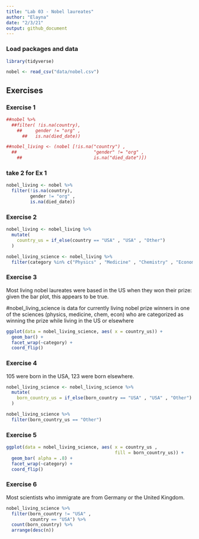 ```yaml
---
title: "Lab 03 - Nobel laureates"
author: "Elayna"
date: "2/3/21"
output: github_document
---
```


### Load packages and data

```r
library(tidyverse) 
```

```r
nobel <- read_csv("data/nobel.csv")
```

## Exercises

### Exercise 1

```r

##nobel %>% 
  ##filter( !is.na(country),
    ##     gender != "org" ,
      ##   is.na(died_date))

##nobel_living <- (nobel [!is.na("country") , 
  ##                             "gender" != "org" , 
    ##                           is.na("died_date")])
```


### take 2 for Ex 1
```r
nobel_living <- nobel %>% 
  filter(!is.na(country),
         gender != "org" ,
         is.na(died_date))
```



### Exercise 2

```r

nobel_living <- nobel_living %>% 
  mutate(
    country_us = if_else(country == "USA" , "USA" , "Other")
  )

nobel_living_science <- nobel_living %>% 
  filter(category %in% c("Physics" , "Medicine" , "Chemistry" , "Economics"))

```


### Exercise 3

Most living nobel laureates were based in the US when they won their prize: given the bar plot, this appears to be true.

#nobel_living_science is data for currently living nobel prize winners in one of the sciences (physics, medicine, chem, econ) who are categorized as winning the prize while living in the US or elsewhere

```r

ggplot(data = nobel_living_science, aes( x = country_us)) +
  geom_bar() +
  facet_wrap(~category) +
  coord_flip()

```


### Exercise 4

105 were born in the USA, 123 were born elsewhere.

```r

nobel_living_science <- nobel_living_science %>% 
  mutate(
    born_country_us = if_else(born_country == "USA" , "USA" , "Other")
  )

nobel_living_science %>% 
  filter(born_country_us == "Other")

```


### Exercise 5

```r

ggplot(data = nobel_living_science, aes( x = country_us , 
                                         fill = born_country_us)) +
  geom_bar( alpha = .8) +
  facet_wrap(~category) +
  coord_flip()

```


### Exercise 6

Most scientists who immigrate are from Germany or the United Kingdom.

```r

nobel_living_science %>% 
  filter(born_country != "USA" ,
         country == "USA") %>% 
  count(born_country) %>% 
  arrange(desc(n))

```

